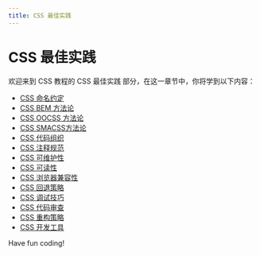 ```yaml
---
title: CSS 最佳实践
---
```


# CSS 最佳实践

欢迎来到 CSS 教程的 CSS 最佳实践 部分，在这一章节中，你将学到以下内容：

- [CSS 命名约定](./0-css-naming-conventions.mdx)
- [CSS BEM 方法论](./1-css-bem-methodology.mdx)
- [CSS OOCSS 方法论](./2-css-oocs-methodology.mdx)
- [CSS SMACSS方法论](./3-css-smacss-methodology.mdx)
- [CSS 代码组织](./4-css-code-organization.mdx)
- [CSS 注释规范](./5-css-comment-specification.mdx)
- [CSS 可维护性](./6-css-maintainability.mdx)
- [CSS 可读性](./7-css-readability.mdx)
- [CSS 浏览器兼容性](./8-css-browser-compatibility.mdx)
- [CSS 回退策略](./9-css-fallback-strategy.mdx)
- [CSS 调试技巧](./10-css-debugging-tips.mdx)
- [CSS 代码审查](./11-css-code-review.mdx)
- [CSS 重构策略](./12-css-refactoring-strategy.mdx)
- [CSS 开发工具](./13-css-development-tools.mdx)

Have fun coding!